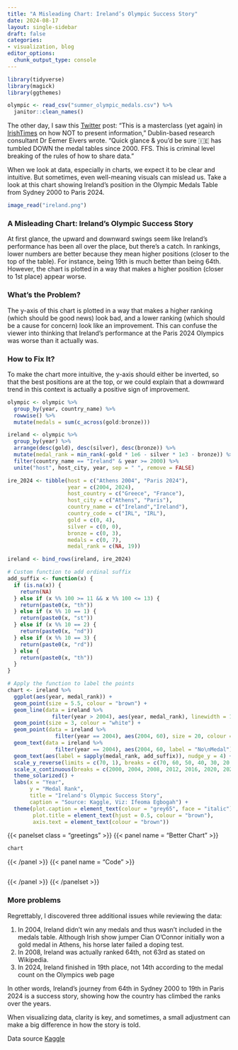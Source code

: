 ```yaml
---
title: "A Misleading Chart: Ireland’s Olympic Success Story"
date: 2024-08-17
layout: single-sidebar
draft: false
categories:
- visualization, blog
editor_options: 
  chunk_output_type: console
---
```


```r

library(tidyverse)
library(magick)
library(ggthemes)

olympic <- read_csv("summer_olympic_medals.csv") %>% 
  janitor::clean_names() 

```


The other day, I saw this [Twitter](https://x.com/EemerEivers/status/1822239148519890981) post: “This is a masterclass (yet again) in [IrishTimes](https://x.com/IrishTimes) on how NOT to present information,” Dublin-based research consultant Dr Eemer Eivers wrote. “Quick glance & you’d be sure 🇮🇪 has tumbled DOWN the medal tables since 2000. FFS. This is criminal level breaking of the rules of how to share data.”

When we look at data, especially in charts, we expect it to be clear and intuitive. But sometimes, even well-meaning visuals can mislead us. Take a look at this chart showing Ireland’s position in the Olympic Medals Table from Sydney 2000 to Paris 2024.

```r

image_read("ireland.png")

```


### A Misleading Chart: Ireland’s Olympic Success Story

At first glance, the upward and downward swings seem like Ireland's performance has been all over the place, but there's a catch. In rankings, lower numbers are better because they mean higher positions (closer to the top of the table). For instance, being 19th is much better than being 64th. However, the chart is plotted in a way that makes a higher position (closer to 1st place) appear worse. 


### What’s the Problem?

The y-axis of this chart is plotted in a way that makes a higher ranking (which should be good news) look bad, and a lower ranking (which should be a cause for concern) look like an improvement. This can confuse the viewer into thinking that Ireland's performance at the Paris 2024 Olympics was worse than it actually was.

### How to Fix It?

To make the chart more intuitive, the y-axis should either be inverted, so that the best positions are at the top, or we could explain that a downward trend in this context is actually a positive sign of improvement.


```r

olympic <- olympic %>% 
  group_by(year, country_name) %>% 
  rowwise() %>% 
  mutate(medals = sum(c_across(gold:bronze)))

ireland <- olympic %>% 
  group_by(year) %>% 
  arrange(desc(gold), desc(silver), desc(bronze)) %>%
  mutate(medal_rank = min_rank(-gold * 1e6 - silver * 1e3 - bronze)) %>%
  filter(country_name == "Ireland" & year >= 2000) %>% 
  unite("host", host_city, year, sep = " ", remove = FALSE) 

ire_2024 <- tibble(host = c("Athens 2004", "Paris 2024"),
                   year = c(2004, 2024),
                   host_country = c("Greece", "France"),
                   host_city = c("Athens", "Paris"),
                   country_name = c("Ireland","Ireland"),
                   country_code = c("IRL", "IRL"),
                   gold = c(0, 4),
                   silver = c(0, 0),
                   bronze = c(0, 3),
                   medals = c(0, 7),
                   medal_rank = c(NA, 19))

ireland <- bind_rows(ireland, ire_2024)

# Custom function to add ordinal suffix
add_suffix <- function(x) {
  if (is.na(x)) {
    return(NA)
  } else if (x %% 100 >= 11 && x %% 100 <= 13) {
    return(paste0(x, "th"))
  } else if (x %% 10 == 1) {
    return(paste0(x, "st"))
  } else if (x %% 10 == 2) {
    return(paste0(x, "nd"))
  } else if (x %% 10 == 3) {
    return(paste0(x, "rd"))
  } else {
    return(paste0(x, "th"))
  }
}

# Apply the function to label the points
chart <- ireland %>%
  ggplot(aes(year, medal_rank)) +
  geom_point(size = 5.5, colour = "brown") +
  geom_line(data = ireland %>%
              filter(year > 2004), aes(year, medal_rank), linewidth = 1, colour = "brown") +
  geom_point(size = 3, colour = "white") +
  geom_point(data = ireland %>%
               filter(year == 2004), aes(2004, 60), size = 20, colour = "white") +
  geom_text(data = ireland %>%
               filter(year == 2004), aes(2004, 60, label = "No\nMedal"), nudge_y = 1.2) +
  geom_text(aes(label = sapply(medal_rank, add_suffix)), nudge_y = 4) +
  scale_y_reverse(limits = c(70, 1), breaks = c(70, 60, 50, 40, 30, 20, 10, 1)) +
  scale_x_continuous(breaks = c(2000, 2004, 2008, 2012, 2016, 2020, 2024), labels = c("Sydney\n2000", "Athens\n2004", "Beijing\n2008", "London\n2012", "Rio de Janeiro\n2016", "Tokyo\n2020", "Paris\n2024")) +
  theme_solarized() +
  labs(x = "Year",
       y = "Medal Rank",
       title = "Ireland's Olympic Success Story",
       caption = "Source: Kaggle, Viz: Ifeoma Egbogah") +
  theme(plot.caption = element_text(colour = "grey65", face = "italic"),
        plot.title = element_text(hjust = 0.5, colour = "brown"),
        axis.text = element_text(colour = "brown"))


```

{{< panelset class = "greetings" >}}
{{< panel name = "Better Chart" >}}

```r
chart

```


{{< /panel >}}
{{< panel name = "Code" >}}
```r


```
{{< /panel >}}
{{< /panelset >}}

### More problems

Regrettably, I discovered three additional issues while reviewing the data:

1. In 2004, Ireland didn't win any medals and thus wasn't included in the medals table. Although Irish show jumper Cian O'Connor initially won a gold medal in Athens, his horse later failed a doping test.
2. In 2008, Ireland was actually ranked 64th, not 63rd as stated on Wikipedia.
3. In 2024, Ireland finished in 19th place, not 14th according to the medal  count on the Olympics web page

In other words, Ireland's journey from 64th in Sydney 2000 to 19th in Paris 2024 is a success story, showing how the country has climbed the ranks over the years. 

When visualizing data, clarity is key, and sometimes, a small adjustment can make a big difference in how the story is told.

Data source [Kaggle](https://www.kaggle.com/datasets/ramontanoeiro/summer-olympic-medals-1986-2020) 
